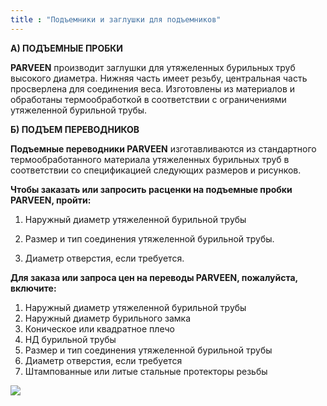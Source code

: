 ```yaml
---
title : "Подъемники и заглушки для подъемников"
---
```


**А) ПОДЪЕМНЫЕ ПРОБКИ**

**PARVEEN** производит заглушки для утяжеленных бурильных труб высокого диаметра. Нижняя часть имеет резьбу, центральная часть просверлена для соединения веса. Изготовлены из материалов и обработаны термообработкой в соответствии с ограничениями утяжеленной бурильной трубы.

**Б) ПОДЪЕМ ПЕРЕВОДНИКОВ**

**Подъемные переводники PARVEEN** изготавливаются из стандартного термообработанного материала утяжеленных бурильных труб в соответствии со спецификацией следующих размеров и рисунков.

**Чтобы заказать или запросить расценки на подъемные пробки PARVEEN, пройти:**

1. Наружный диаметр утяжеленной бурильной трубы

2. Размер и тип соединения утяжеленной бурильной трубы.

3. Диаметр отверстия, если требуется.

**Для заказа или запроса цен на переводы PARVEEN, пожалуйста, включите:**

1.  Наружный диаметр утяжеленной бурильной трубы
2.  Наружный диаметр бурильного замка
3.  Коническое или квадратное плечо
4.  НД бурильной трубы
5.  Размер и тип соединения утяжеленной бурильной трубы
6.  Диаметр отверстия, если требуется
7.  Штампованные или литые стальные протекторы резьбы


<img src="./lifts-subs-lifts-plugs.png" />
